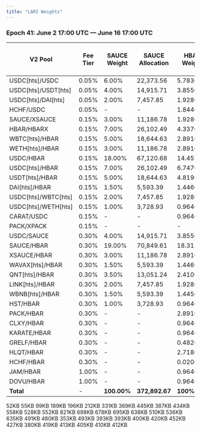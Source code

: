 ```yaml
---
title: "LARI Weights"
---
```


### **Epoch 41: June 2 17:00 UTC — June 16 17:00 UTC**

| V2 Pool             | Fee Tier | SAUCE Weight | SAUCE Allocation | HBAR Weight | HBAR Allocation | PACK Weight | PACK Allocation | HLiquity HBAR Grant Weight | HLiquity HBAR Grant Allocation |
| ------------------- | -------- | ------------ | ---------------- | ----------- | --------------- | ----------- | --------------- | -------------------------- | ------------------------------ |
| USDC[hts]/USDC      | 0.05%    | 6.00%        | 22,373.56        | 5.7830%     | 9,446.74        | -           | -               |                            |                                |
| USDC[hts]/USDT[hts] | 0.05%    | 4.00%        | 14,915.71        | 3.8550%     | 6,297.28        | -           | -               |                            |                                |
| USDC[hts]/DAI[hts]  | 0.05%    | 2.00%        | 7,457.85         | 1.9280%     | 3,149.46        | -           | -               |                            |                                |
| HCHF/USDC           | 0.05%    | -            | -                | 1.8440%     | 3,012.24        | -           | -               | 54.25%                     | 3,207.00                       |
| SAUCE/XSAUCE        | 0.15%    | 3.00%        | 11,186.78        | 1.9280%     | 3,149.46        | -           | -               |                            |                                |
| HBAR/HBARX          | 0.15%    | 7.00%        | 26,102.49        | 4.3370%     | 7,084.65        | -           | -               |                            |                                |
| WBTC[hts]/HBAR      | 0.15%    | 5.00%        | 18,644.63        | 2.8910%     | 4,722.55        | -           | -               |                            |                                |
| WETH[hts]/HBAR      | 0.15%    | 3.00%        | 11,186.78        | 2.8910%     | 4,722.55        | -           | -               |                            |                                |
| USDC/HBAR           | 0.15%    | 18.00%       | 67,120.68        | 14.4570%    | 23,616.03       | 10.00%      | 56,208.10       |                            |                                |
| USDC[hts]/HBAR      | 0.15%    | 7.00%        | 26,102.49        | 6.7470%     | 11,021.47       | -           | -               |                            |                                |
| USDT[hts]/HBAR      | 0.15%    | 5.00%        | 18,644.63        | 4.8190%     | 7,872.01        | -           | -               |                            |                                |
| DAI[hts]/HBAR       | 0.15%    | 1.50%        | 5,593.39         | 1.4460%     | 2,362.09        | -           | -               |                            |                                |
| USDC[hts]/WBTC[hts] | 0.15%    | 2.00%        | 7,457.85         | 1.9280%     | 3,149.46        | -           | -               |                            |                                |
| USDC[hts]/WETH[hts] | 0.15%    | 1.00%        | 3,728.93         | 0.9640%     | 1,574.73        | -           | -               |                            |                                |
| CARAT/USDC          | 0.15%    | -            | -                | 0.9640%     | 1,574.73        | -           | -               |                            |                                |
| PACK/XPACK          | 0.15%    | -            | -                | -           | -               | 15.00%      | 84,312.15       |                            |                                |
| USDC/SAUCE          | 0.30%    | 4.00%        | 14,915.71        | 3.8550%     | 6,297.28        | -           | -               |                            |                                |
| SAUCE/HBAR          | 0.30%    | 19.00%       | 70,849.61        | 18.3120%    | 29,913.31       | 10.00%      | 56,208.10       |                            |                                |
| XSAUCE/HBAR         | 0.30%    | 3.00%        | 11,186.78        | 2.8910%     | 4,722.55        | -           | -               |                            |                                |
| WAVAX[hts]/HBAR     | 0.30%    | 1.50%        | 5,593.39         | 1.4460%     | 2,362.09        | -           | -               |                            |                                |
| QNT[hts]/HBAR       | 0.30%    | 3.50%        | 13,051.24        | 2.4100%     | 3,936.82        | -           | -               |                            |                                |
| LINK[hts]/HBAR      | 0.30%    | 2.00%        | 7,457.85         | 1.9280%     | 3,149.46        | -           | -               |                            |                                |
| WBNB[hts]/HBAR      | 0.30%    | 1.50%        | 5,593.39         | 1.4450%     | 2,360.46        | -           | -               |                            |                                |
| HST/HBAR            | 0.30%    | 1.00%        | 3,728.93         | 0.9640%     | 1,574.73        | -           | -               |                            |                                |
| PACK/HBAR           | 0.30%    | -            | -                | 2.8910%     | 4,722.55        | 65.00%      | 365,352.65      |                            |                                |
| CLXY/HBAR           | 0.30%    | -            | -                | 0.9640%     | 1,574.73        | -           | -               |                            |                                |
| KARATE/HBAR         | 0.30%    | -            | -                | 0.9640%     | 1,574.73        | -           | -               |                            |                                |
| GRELF/HBAR          | 0.30%    | -            | -                | 0.4820%     | 787.36          | -           | -               |                            |                                |
| HLQT/HBAR           | 0.30%    | -            | -                | 2.7180%     | 4,439.95        | -           | -               | 45.10                      | 2,666.05                       |
| HCHF/HBAR           | 0.30%    | -            | -                | 0.0200%     | 32.67           | -           | -               | 0.65%                      | 38.64                          |
| JAM/HBAR            | 1.00%    | -            | -                | 0.9640%     | 1,574.73        | -           | -               |                            |                                |
| DOVU/HBAR           | 1.00%    | -            | -                | 0.9640%     | 1,574.73        | -           |                 |                            |                                |
| **Total**           | -        | **100.00%**  | **372,892.67**   | **100%**    | **163,353.59**  | **100.00%** | **562,081.00**  |                            | 5,911.69                       |

<AccordionGroup>
  <Accordion title="Epoch Airdrop Results" defaultOpen="false" icon="paperclip">
    <Card title="Epoch 1 Airdrop Results" icon="paperclip" horizontal="true" href="https://1058806683-files.gitbook.io/~/files/v0/b/gitbook-x-prod.appspot.com/o/spaces%2F5hXF6kx1TaOoCMAhLCv3%2Fuploads%2FoYfZP5Wh9aqO6pgdn3hL%2FEpoch_1_Airdrop_Results.csv?alt=media&token=b3f1508f-e2f1-4115-a2cc-521ddacd4cc9">
      52KB
    </Card>
    <Card title="Epoch 2 Airdrop Results" icon="paperclip" horizontal="true" href="https://1058806683-files.gitbook.io/~/files/v0/b/gitbook-x-prod.appspot.com/o/spaces%2F5hXF6kx1TaOoCMAhLCv3%2Fuploads%2Fvb6nNm6dCoWznsheQaiT%2FEpoch_2_Airdrop_Results.csv?alt=media\&token=71f5b02e-ff2c-4846-b8bf-101b505cd2b0">
      55KB
    </Card>
    <Card title="Epoch 3 Airdrop Results" icon="paperclip" horizontal="true" href="https://1058806683-files.gitbook.io/~/files/v0/b/gitbook-x-prod.appspot.com/o/spaces%2F5hXF6kx1TaOoCMAhLCv3%2Fuploads%2FILlgU3UXK4AqN5FNeeb4%2FEpoch_3_Airdrop_Results.csv?alt=media\&token=934a8e2e-1218-44f6-aa99-3303363e0c4c">
      99KB
    </Card>
    <Card title="Epoch 4 Airdrop Results" icon="paperclip" horizontal="true" href="https://1058806683-files.gitbook.io/~/files/v0/b/gitbook-x-prod.appspot.com/o/spaces%2F5hXF6kx1TaOoCMAhLCv3%2Fuploads%2FKUTdC3Opk9K5ud45RQmJ%2FEpoch_4_Airdrop_Results.csv?alt=media\&token=6ba712db-e03a-4c8f-b8b4-78395ccacfde">
      189KB
    </Card>
    <Card title="Epoch 5 Airdrop Results" icon="paperclip" horizontal="true" href="https://1058806683-files.gitbook.io/~/files/v0/b/gitbook-x-prod.appspot.com/o/spaces%2F5hXF6kx1TaOoCMAhLCv3%2Fuploads%2F4etoExAmuvB1gOkuuzNI%2FEpoch_5_Airdrop_Results.csv?alt=media\&token=881ce559-c832-49bb-b5dc-5f5df1feaeb8">
      196KB
    </Card>
    <Card title="Epoch 6 Airdrop Results" icon="paperclip" horizontal="true" href="https://1058806683-files.gitbook.io/~/files/v0/b/gitbook-x-prod.appspot.com/o/spaces%2F5hXF6kx1TaOoCMAhLCv3%2Fuploads%2FdY3L8O7ieldcFLwwuD18%2FEpoch_6_Airdrop_Results.csv?alt=media\&token=00a4bd86-446e-432b-900d-b81615524ba6">
      212KB
    </Card>
    <Card title="Epoch 7 Airdrop Results" icon="paperclip" horizontal="true" href="https://1058806683-files.gitbook.io/~/files/v0/b/gitbook-x-prod.appspot.com/o/spaces%2F5hXF6kx1TaOoCMAhLCv3%2Fuploads%2FnVWz3196HEUhTSvyqOqu%2FEpoch_7_Airdrop_Results.csv?alt=media\&token=d402e680-e429-4f90-afb4-6713051dc070">
      331KB
    </Card>
    <Card title="Epoch 8 Airdrop Results" icon="paperclip" horizontal="true" href="https://1058806683-files.gitbook.io/~/files/v0/b/gitbook-x-prod.appspot.com/o/spaces%2F5hXF6kx1TaOoCMAhLCv3%2Fuploads%2FWzK8jBz9OTDN50Zl1FkD%2FEpoch_8_Airdrop_Results.csv?alt=media\&token=a74304a6-9bfe-4928-9875-c0011013bc57">
      369KB
    </Card>
    <Card title="Epoch 9 Airdrop Results" icon="paperclip" horizontal="true" href="https://1058806683-files.gitbook.io/~/files/v0/b/gitbook-x-prod.appspot.com/o/spaces%2F5hXF6kx1TaOoCMAhLCv3%2Fuploads%2FdSSi7Gsz9E7n9agZxddp%2FEpoch_9_Airdrop_Results.csv?alt=media\&token=6c8888be-3b28-4343-9d09-6cb0439b376c">
      445KB
    </Card>
    <Card title="Epoch 10 Airdrop Results" icon="paperclip" horizontal="true" href="https://1058806683-files.gitbook.io/~/files/v0/b/gitbook-x-prod.appspot.com/o/spaces%2F5hXF6kx1TaOoCMAhLCv3%2Fuploads%2FJQsoT2MfabM6yJOKUl6w%2FEpoch_10_Airdrop_Results.csv?alt=media\&token=fa4a223b-dbdb-4194-b91c-ef9a763a7525">
      387KB
    </Card>
    <Card title="Epoch 11 Airdrop Results" icon="paperclip" horizontal="true" href="https://1058806683-files.gitbook.io/~/files/v0/b/gitbook-x-prod.appspot.com/o/spaces%2F5hXF6kx1TaOoCMAhLCv3%2Fuploads%2FKDGJ6m7DSt2oU1zgrUiD%2FEpoch_11_Airdrop_Results.csv?alt=media\&token=0a70b571-5b25-4cda-8045-c7b5b5dfc135">
      434KB
    </Card>
    <Card title="Epoch 12 Airdrop Results" icon="paperclip" horizontal="true" href="https://1058806683-files.gitbook.io/~/files/v0/b/gitbook-x-prod.appspot.com/o/spaces%2F5hXF6kx1TaOoCMAhLCv3%2Fuploads%2Fyhf6G9uUUlYCqcTPgQaR%2FEpoch_12_Airdrop_Results.csv?alt=media\&token=5b743b00-9066-48dd-b463-8967903c6720">
      558KB
    </Card>
    <Card title="Epoch 13 Airdrop Results" icon="paperclip" horizontal="true" href="https://1058806683-files.gitbook.io/~/files/v0/b/gitbook-x-prod.appspot.com/o/spaces%2F5hXF6kx1TaOoCMAhLCv3%2Fuploads%2FAXIuYLrdeVzCRdAagJnz%2FEpoch_13_Airdrop_Results.csv?alt=media\&token=a0b65b0d-d6d2-4221-9ea0-9343e6fa3e62">
      528KB
    </Card>
    <Card title="Epoch 14 Airdrop Results" icon="paperclip" horizontal="true" href="https://1058806683-files.gitbook.io/~/files/v0/b/gitbook-x-prod.appspot.com/o/spaces%2F5hXF6kx1TaOoCMAhLCv3%2Fuploads%2FHuNucJ1TsVK1KL8Ie0x1%2FEpoch_14_Airdrop_Results.csv?alt=media\&token=4562c01d-2ee3-400a-90fb-3c4d4415bc84">
      552KB
    </Card>
    <Card title="Epoch 15 Airdrop Results" icon="paperclip" horizontal="true" href="https://1058806683-files.gitbook.io/~/files/v0/b/gitbook-x-prod.appspot.com/o/spaces%2F5hXF6kx1TaOoCMAhLCv3%2Fuploads%2F8bj8w8NLtaJKQ4tqjpBt%2FEpoch_15_Airdrop_Results.csv?alt=media\&token=65147ac6-7c1c-4e6f-9e37-9aac3751622a">
      821KB
    </Card>
    <Card title="Epoch 16 Airdrop Results" icon="paperclip" horizontal="true" href="https://1058806683-files.gitbook.io/~/files/v0/b/gitbook-x-prod.appspot.com/o/spaces%2F5hXF6kx1TaOoCMAhLCv3%2Fuploads%2FGmO5SiOGDmgw7sUOp7SD%2FEpoch_16_Airdrop_Results.csv?alt=media\&token=54dad5dd-2af6-459b-982f-c4cc754a2c9e">
      698KB
    </Card>
    <Card title="Epoch 17 Airdrop Results" icon="paperclip" horizontal="true" href="https://1058806683-files.gitbook.io/~/files/v0/b/gitbook-x-prod.appspot.com/o/spaces%2F5hXF6kx1TaOoCMAhLCv3%2Fuploads%2FUpIcMDyBFIkBWOPVog5U%2FEpoch_17_Airdrop_Results.csv?alt=media\&token=dffe57dd-ce6f-42f0-ba40-c2e6865eedb4">
      678KB
    </Card>
    <Card title="Epoch 18 Airdrop Results" icon="paperclip" horizontal="true" href="https://1058806683-files.gitbook.io/~/files/v0/b/gitbook-x-prod.appspot.com/o/spaces%2F5hXF6kx1TaOoCMAhLCv3%2Fuploads%2FvREgEa6e2K7jeIH40GYf%2FEpoch_18_Airdrop_Results.csv?alt=media\&token=cd5596bf-449b-45d4-bc79-a3dac35e0330">
      695KB
    </Card>
    <Card title="Epoch 19 Airdrop Results" icon="paperclip" horizontal="true" href="https://1058806683-files.gitbook.io/~/files/v0/b/gitbook-x-prod.appspot.com/o/spaces%2F5hXF6kx1TaOoCMAhLCv3%2Fuploads%2Fw4tPYrrlopkvECS80gyN%2FEpoch_19_Airdrop_Results.csv?alt=media\&token=61978cf0-1a34-4f6f-b991-0438cd013cdb">
      638KB
    </Card>
    <Card title="Epoch 20 Airdrop Results" icon="paperclip" horizontal="true" href="https://1058806683-files.gitbook.io/~/files/v0/b/gitbook-x-prod.appspot.com/o/spaces%2F5hXF6kx1TaOoCMAhLCv3%2Fuploads%2FPTZlSoSPyYNcnjieLWRB%2FEpoch_20_Airdrop_Results.csv?alt=media\&token=21e13966-99eb-4154-8208-7f3e965527a5">
      510KB
    </Card>
    <Card title="Epoch 21 Airdrop Results" icon="paperclip" horizontal="true" href="https://1058806683-files.gitbook.io/~/files/v0/b/gitbook-x-prod.appspot.com/o/spaces%2F5hXF6kx1TaOoCMAhLCv3%2Fuploads%2FijMNe2i46bIPFFzeJznP%2FEpoch_21_Airdrop_Results.csv?alt=media\&token=74f84b78-0c73-47fb-aac2-8c8c6897f261">
      536KB
    </Card>
    <Card title="Epoch 22 Airdrop Results" icon="paperclip" horizontal="true" href="https://1058806683-files.gitbook.io/~/files/v0/b/gitbook-x-prod.appspot.com/o/spaces%2F5hXF6kx1TaOoCMAhLCv3%2Fuploads%2FH8yjnGCjRoRWotFlK5g5%2FEpoch_22_Airdrop_Results.csv?alt=media\&token=8a92ebd4-eca4-4fc6-be35-574fb981acf6">
      635KB
    </Card>
    <Card title="Epoch 23 Airdrop Results" icon="paperclip" horizontal="true" href="https://1058806683-files.gitbook.io/~/files/v0/b/gitbook-x-prod.appspot.com/o/spaces%2F5hXF6kx1TaOoCMAhLCv3%2Fuploads%2FJgjZrrvsMukqLyVwUdPC%2FEpoch_23_Airdrop_Results.csv?alt=media\&token=794893db-4204-4275-86ab-4a1766bea5d3">
      491KB
    </Card>
    <Card title="Epoch 24 Airdrop Results" icon="paperclip" horizontal="true" href="https://1058806683-files.gitbook.io/~/files/v0/b/gitbook-x-prod.appspot.com/o/spaces%2F5hXF6kx1TaOoCMAhLCv3%2Fuploads%2FLE1AvdPqiUlRSERmajws%2FEpoch_24_Airdrop_Results.csv?alt=media\&token=9624e484-9746-4ad8-aa25-cf8802b6a137">
      480KB
    </Card>
    <Card title="Epoch 26 Airdrop Results" icon="paperclip" horizontal="true" href="https://github.com/saucerswaplabs/saucerswap-epoch-results/raw/refs/heads/main/Epoch_26.csv">
      353KB
    </Card>
    <Card title="Epoch 27 Airdrop Results" icon="paperclip" horizontal="true" href="https://github.com/saucerswaplabs/saucerswap-epoch-results/raw/refs/heads/main/Epoch_27.csv">
      493KB
    </Card>
    <Card title="Epoch 28 Airdrop Results" icon="paperclip" horizontal="true" href="https://github.com/saucerswaplabs/saucerswap-epoch-results/raw/refs/heads/main/Epoch_28.csv">
      393KB
    </Card>
    <Card title="Epoch 29 Airdrop Results" icon="paperclip" horizontal="true" href="https://github.com/saucerswaplabs/saucerswap-epoch-results/raw/refs/heads/main/Epoch_29.csv">
      393KB
    </Card>
    <Card title="Epoch 30 Airdrop Results" icon="paperclip" horizontal="true" href="https://github.com/saucerswaplabs/saucerswap-epoch-results/raw/refs/heads/main/Epoch_30.csv">
      400KB
    </Card>
    <Card title="Epoch 31 Airdrop Results" icon="paperclip" horizontal="true" href="https://github.com/saucerswaplabs/saucerswap-epoch-results/raw/refs/heads/main/Epoch_31.csv">
      420KB
    </Card>
    <Card title="Epoch 32 Airdrop Results" icon="paperclip" horizontal="true" href="https://github.com/saucerswaplabs/saucerswap-epoch-results/raw/refs/heads/main/Epoch_32.csv">
      452KB
    </Card>
    <Card title="Epoch 33 Airdrop Results" icon="paperclip" horizontal="true" href="https://github.com/saucerswaplabs/saucerswap-epoch-results/raw/refs/heads/main/Epoch_33.csv">
      427KB
    </Card>
    <Card title="Epoch 34 Airdrop Results" icon="paperclip" horizontal="true" href="https://github.com/saucerswaplabs/saucerswap-epoch-results/raw/refs/heads/main/Epoch_34.csv">
      380KB
    </Card>
    <Card title="Epoch 35 Airdrop Results" icon="paperclip" horizontal="true" href="https://github.com/saucerswaplabs/saucerswap-epoch-results/raw/refs/heads/main/Epoch_35.csv">
      419KB
    </Card>
    <Card title="Epoch 36 Airdrop Results" icon="paperclip" horizontal="true" href="https://github.com/saucerswaplabs/saucerswap-epoch-results/raw/refs/heads/main/Epoch_36.csv">
      413KB
    </Card>
    <Card title="Epoch 37 Airdrop Results" icon="paperclip" horizontal="true" href="https://github.com/saucerswaplabs/saucerswap-epoch-results/raw/refs/heads/main/Epoch_37.csv">
      405KB
    </Card>
    <Card title="Epoch 38 Airdrop Results" icon="paperclip" horizontal="true" href="https://github.com/saucerswaplabs/saucerswap-epoch-results/raw/refs/heads/main/Epoch_38.csv">
      410KB
    </Card>
    <Card title="Epoch 39 Airdrop Results" icon="paperclip" horizontal="true" href="https://github.com/saucerswaplabs/saucerswap-epoch-results/raw/refs/heads/main/Epoch_39.csv">
      412KB
    </Card>
  </Accordion>
</AccordionGroup>